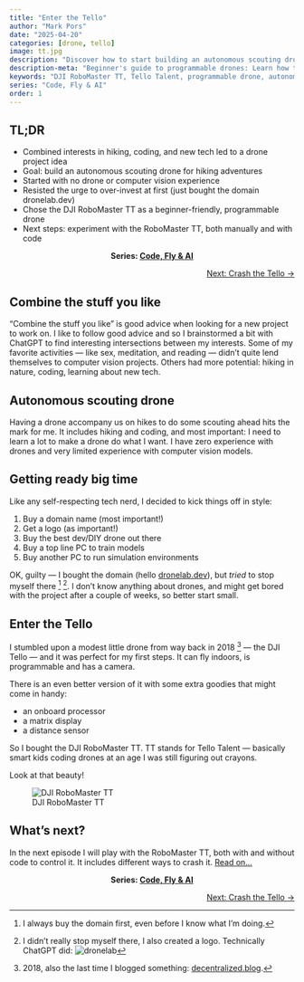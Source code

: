 ```yaml
---
title: "Enter the Tello"
author: "Mark Pors"
date: "2025-04-20"
categories: [drone, tello]
image: tt.jpg
description: "Discover how to start building an autonomous scouting drone for hiking using the DJI RoboMaster TT (Tello Talent). Follow a beginner's journey into drones, coding, and computer vision."
description-meta: "Beginner's guide to programmable drones: Learn how to use the DJI RoboMaster TT (Tello Talent) for autonomous hiking scouts, coding, and computer vision experiments."
keywords: "DJI RoboMaster TT, Tello Talent, programmable drone, autonomous drone, hiking drone, beginner drone project, computer vision, drone coding, dronelab"
series: "Code, Fly & AI"
order: 1
---
```


::: {.callout-tip collapse="true"}
## TL;DR
* Combined interests in hiking, coding, and new tech led to a drone project idea
* Goal: build an autonomous scouting drone for hiking adventures
* Started with no drone or computer vision experience
* Resisted the urge to over-invest at first (just bought the domain dronelab.dev)
* Chose the DJI RoboMaster TT as a beginner-friendly, programmable drone
* Next steps: experiment with the RoboMaster TT, both manually and with code


<div style="text-align: center;">
<strong>Series: <a href="/series/">Code, Fly & AI</a></strong>
</div>

<div style="display: flex; justify-content: space-between; margin-top: 0.5em;">
  <div></div>
  <div>[Next: Crash the Tello →](/posts/crash-the-tello/)</div>
</div>
:::

## Combine the stuff you like

"Combine the stuff you like" is good advice when looking for a new project to work on. I like to follow good advice and so I brainstormed a bit with ChatGPT to find interesting intersections between my interests. Some of my favorite activities — like sex, meditation, and reading — didn't quite lend themselves to computer vision projects. Others had more potential: hiking in nature, coding, learning about new tech.

## Autonomous scouting drone

Having a drone accompany us on hikes to do some scouting ahead hits the mark for me. It includes hiking and coding, and most important: I need to learn a lot to make a drone do what I want. I have zero experience with drones and very limited experience with computer vision models. 

## Getting ready big time

Like any self-respecting tech nerd, I decided to kick things off in style:

1. Buy a domain name (most important!)
2. Get a logo (as important!)
3. Buy the best dev/DIY drone out there
4. Buy a top line PC to train models
5. Buy another PC to run simulation environments

OK, guilty — I bought the domain (hello [dronelab.dev](/)), but *tried* to stop myself there [^1] [^2]. I don't know anything about drones, and might get bored with the project after a couple of weeks, so better start small.

## Enter the Tello

I stumbled upon a modest little drone from way back in 2018 [^3] — the DJI Tello — and it was perfect for my first steps. It can fly indoors, is programmable and has a camera. 

There is an even better version of it with some extra goodies that might come in handy: 

* an onboard processor
* a matrix display
* a distance sensor

So I bought the DJI RoboMaster TT. TT stands for Tello Talent — basically smart kids coding drones at an age I was still figuring out crayons.

Look at that beauty!

![DJI RoboMaster TT](tt.jpg)

## What's next?

In the next episode I will play with the RoboMaster TT, both with and without code to control it. It includes different ways to crash it. [Read on...](/posts/crash-the-tello)

[^1]: I always buy the domain first, even before I know what I'm doing.

[^2]: I didn't really stop myself there, I also created a logo. Technically ChatGPT did: ![dronelab](logo_high.png)

[^3]: 2018, also the last time I blogged something: [decentralized.blog](https://decentralized.blog/).


::: {.callout-note appearance="minimal"}
<div style="text-align: center;">
<strong>Series: <a href="/series/">Code, Fly & AI</a></strong>
</div>

<div style="display: flex; justify-content: space-between; margin-top: 0.5em;">
  <div></div>
  <div>[Next: Crash the Tello →](/posts/crash-the-tello/)</div>
</div>
:::
